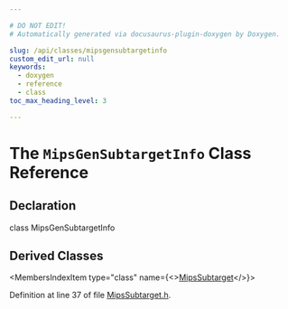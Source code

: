 ```yaml
---

# DO NOT EDIT!
# Automatically generated via docusaurus-plugin-doxygen by Doxygen.

slug: /api/classes/mipsgensubtargetinfo
custom_edit_url: null
keywords:
  - doxygen
  - reference
  - class
toc_max_heading_level: 3

---
```





# The `MipsGenSubtargetInfo` Class Reference

<DoxygenPage pluginConfig={pluginConfig}>



## Declaration

<CodeBlock>class MipsGenSubtargetInfo</CodeBlock>

## Derived Classes

<MembersIndex>

<MembersIndexItem
  type="class"
  name={<><a href="/docs/api/classes/llvm/mipssubtarget">MipsSubtarget</a></>}>
</MembersIndexItem>

</MembersIndex>


Definition at line 37 of file <a href="/docs/api/files/lib/lib/target/lib/target/mips/mipssubtarget-h">MipsSubtarget.h</a>.

</DoxygenPage>
